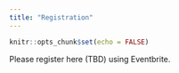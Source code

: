 ```yaml
---
title: "Registration"
---
```


```r
knitr::opts_chunk$set(echo = FALSE)
```

Please register here (TBD) using Eventbrite.






